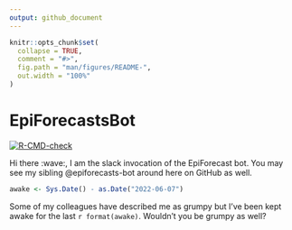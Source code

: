 ```yaml
---
output: github_document
---
```


<!-- README.md is generated from README.Rmd. Please edit that file -->

```r
knitr::opts_chunk$set(
  collapse = TRUE,
  comment = "#>",
  fig.path = "man/figures/README-",
  out.width = "100%"
)
```

# EpiForecastsBot

<!-- badges: start -->
[![R-CMD-check](https://github.com/epiforecasts/slack_bot/workflows/R-CMD-check/badge.svg)](https://github.com/epiforecasts/slack_bot/actions)
<!-- badges: end -->

Hi there :wave:, I am the slack invocation of the EpiForecast bot. You may see
my sibling @epiforecasts-bot around here on GitHub as well.

```r
awake <- Sys.Date() - as.Date("2022-06-07")
```

Some of my colleagues have described me as grumpy but I've been kept awake for 
the last `r format(awake)`. Wouldn't you be grumpy as well?
